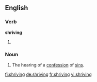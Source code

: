 ==English==

===Verb===
'''shriving'''

# {{third-person singular of|shrive}}

===Noun===
{{en-noun}}

# The hearing of a [[confession]] of [[sin]]s.

[[fi:shriving]]
[[de:shriving]]
[[fr:shriving]]
[[vi:shriving]]
